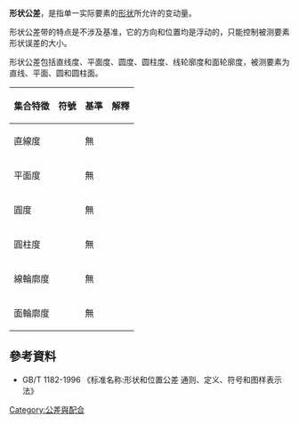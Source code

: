 {{Expand|time=2010-04-16T09:39:17+00:00}}
'''形状公差'''，是指单一实际要素的[[形状|形状]]所允许的变动量。

形状公差带的特点是不涉及基准，它的方向和位置均是浮动的，只能控制被测要素形状误差的大小。

形状公差包括直线度、平面度、圆度、圆柱度、线轮廓度和面轮廓度，被测要素为直线、平面、圆和圆柱面。
{| class="wikitable"
!集合特徵
!符號
!基準
!解釋
|-
|直線度
|
|無
|
|-
|平面度
|
|無
|
|-
|圓度
|
|無
|
|-
|圓柱度
|
|無
|
|-
|線輪廓度
|
|無
|
|-
|面輪廓度
|
|無
|
|}

==參考資料==
*GB/T 1182-1996 《标准名称:形状和位置公差 通则、定义、符号和图样表示法》

[[Category:公差與配合|Category:公差與配合]]